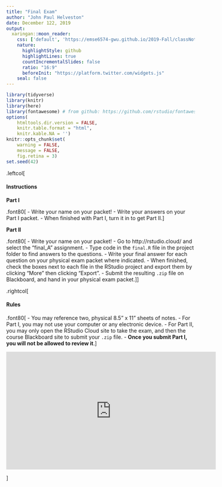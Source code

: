 ```yaml
---
title: "Final Exam"
author: "John Paul Helveston"
date: December 122, 2019
output:
  xaringan::moon_reader:
    css: ['default', 'https://emse6574-gwu.github.io/2019-Fall/classNotes/classNotes.css']
    nature:
      highlightStyle: github
      highlightLines: true
      countIncrementalSlides: false
      ratio: "16:9"
      beforeInit: "https://platform.twitter.com/widgets.js"
    seal: false
---
```


```r
library(tidyverse)
library(knitr)
library(here)
library(fontawesome) # from github: https://github.com/rstudio/fontawesome
options(
    htmltools.dir.version = FALSE,
    knitr.table.format = "html",
    knitr.kable.NA = '')
knitr::opts_chunk$set(
    warning = FALSE,
    message = FALSE,
    fig.retina = 3)
set.seed(42)
```

.leftcol[

#### Instructions

**Part I**

.font80[
- Write your name on your packet! 
- Write your answers on your Part I packet. 
- When finished with Part I, turn it in to get Part II.
]

**Part II**

.font80[
- Write your name on your packet! 
- Go to http://rstudio.cloud/ and select the "final_A" assignment.
- Type code in the `final.R` file in the project folder to find answers to the questions.
- Write your final answer for each question on your physical exam packet where indicated.
- When finished, check the boxes next to each file in the RStudio project and export them by clicking "More" then clicking "Export".
- Submit the resulting `.zip` file on Blackboard, and hand in your physical exam packet.
]]

.rightcol[

#### Rules

.font80[
- You may reference two, physical 8.5" x 11" sheets of notes.
- For Part I, you may not use your computer or any electronic device.
- For Part II, you may only open the RStudio Cloud site to take the exam, and then the course Blackboard site to submit your `.zip` file. 
- **Once you submit Part I, you will not be allowed to review it**.
]

<iframe width="560" height="315" src="https://www.youtube.com/embed/c3L0fbtftRY" frameborder="0" allow="accelerometer; autoplay; encrypted-media; gyroscope; picture-in-picture" allowfullscreen></iframe>

]
